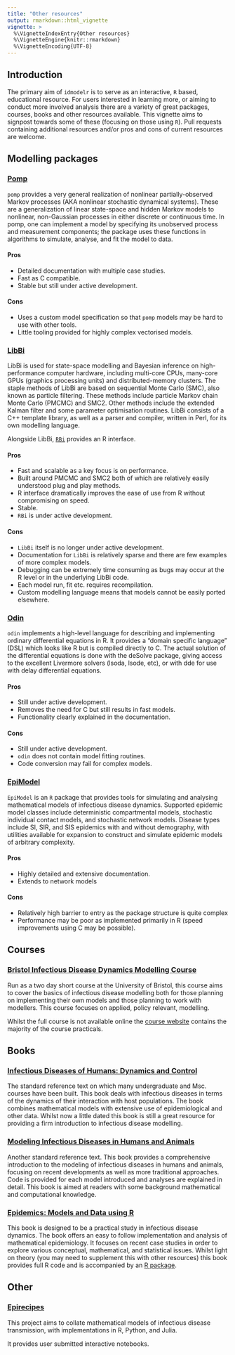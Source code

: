 ```yaml
---
title: "Other resources"
output: rmarkdown::html_vignette
vignette: >
  %\VignetteIndexEntry{Other resources}
  %\VignetteEngine{knitr::rmarkdown}
  %\VignetteEncoding{UTF-8}
---
```


## Introduction

The primary aim of `idmodelr` is to serve as an interactive, `R` based, educational resource. For users interested in learning more, or aiming to conduct more involved analysis there are a variety of great packages, courses, books and other resources available. This vignette aims to signpost towards some of these (focusing on those using `R`). Pull requests containing additional resources and/or pros and cons of current resources are welcome. 

## Modelling packages

### [Pomp](https://kingaa.github.io/pomp/)

`pomp` provides a very general realization of nonlinear partially-observed Markov processes (AKA nonlinear stochastic dynamical systems). These are a generalization of linear state-space and hidden Markov models to nonlinear, non-Gaussian processes in either discrete or continuous time. In pomp, one can implement a model by specifying its unobserved process and measurement components; the package uses these functions in algorithms to simulate, analyse, and fit the model to data. 

#### Pros

* Detailed documentation with multiple case studies.
* Fast as C compatible.
* Stable but still under active development.

#### Cons

* Uses a custom model specification so that `pomp` models may be hard to use with other tools.
* Little tooling provided for highly complex vectorised models.

### [LibBi](http://libbi.org)

LibBi is used for state-space modelling and Bayesian inference on high-performance computer hardware, including multi-core CPUs, many-core GPUs (graphics processing units) and distributed-memory clusters. The staple methods of LibBi are based on sequential Monte Carlo (SMC), also known as particle filtering. These methods include particle Markov chain Monte Carlo (PMCMC) and SMC2. Other methods include the extended Kalman filter and some parameter optimisation routines. LibBi consists of a C++ template library, as well as a parser and compiler, written in Perl, for its own modelling language.

Alongside LibBi, [`RBi`](https://github.com/sbfnk/RBi) provides an R interface. 

#### Pros

* Fast and scalable as a key focus is on performance.
* Built around PMCMC and SMC2 both of which are relatively easily understood plug and play methods. 
* R interface dramatically improves the ease of use from R without compromising on speed. 
* Stable.
* `RBi` is under active development.

#### Cons

* `LibBi` itself is no longer under active development.
* Documentation for `LibBi` is relatively sparse and there are few examples of more complex models. 
* Debugging can be extremely time consuming as bugs may occur at the R level or in the underlying LibBi code. 
* Each model run, fit etc. requires recompilation. 
* Custom modelling language means that models cannot be easily ported elsewhere. 

### [Odin](https://github.com/mrc-ide/odin)

`odin` implements a high-level language for describing and implementing ordinary differential equations in R. It provides a "domain specific language" (DSL) which looks like R but is compiled directly to C. The actual solution of the differential equations is done with the deSolve package, giving access to the excellent Livermore solvers (lsoda, lsode, etc), or with dde for use with delay differential equations.

#### Pros

* Still under active development. 
* Removes the need for C but still results in fast models.
* Functionality clearly explained in the documentation. 


#### Cons

* Still under active development.
* `odin` does not contain model fitting routines.
* Code conversion may fail for complex models.


### [EpiModel](http://www.epimodel.org)

`EpiModel` is an `R` package that provides tools for simulating and analysing mathematical models of infectious disease dynamics. Supported epidemic model classes include deterministic compartmental models, stochastic individual contact models, and stochastic network models. Disease types include SI, SIR, and SIS epidemics with and without demography, with utilities available for expansion to construct and simulate epidemic models of arbitrary complexity.

#### Pros

* Highly detailed and extensive documentation.
* Extends to network models

#### Cons

* Relatively high barrier to entry as the package structure is quite complex
* Performance may be poor as implemented primarily in R (speed improvements using C may be possible).


## Courses

### [Bristol Infectious Disease Dynamics Modelling Course](https://bristolmathmodellers.github.io/biddmodellingcourse/)

Run as a two day short course at the University of Bristol, this course aims to cover the basics of infectious disease modelling both for those planning on implementing their own models and those planning to work with modellers. This course focuses on applied, policy relevant, modelling.

Whilst the full course is not available online the [course website](https://bristolmathmodellers.github.io/biddmodellingcourse/) contains the majority of the course practicals.

## Books

### [Infectious Diseases of Humans: Dynamics and Control](https://www.amazon.co.uk/Infectious-Diseases-Humans-Dynamics-Publications/dp/019854040X)

The standard reference text on which many undergraduate and Msc. courses have been built. This book deals with infectious diseases in terms of the dynamics of their interaction with host populations. The book combines mathematical models with extensive use of epidemiological and other data. Whilst now a little dated this book is still a great resource for providing a firm introduction to infectious disease modelling. 

### [Modeling Infectious Diseases in Humans and Animals](http://www.modelinginfectiousdiseases.org)

Another standard reference text. This book provides a comprehensive introduction to the modeling of infectious diseases in humans and animals, focusing on recent developments as well as more traditional approaches. Code is provided for each model introduced and analyses are explained in detail. This book is aimed at readers with some background mathematical and computational knowledge. 

### [Epidemics: Models and Data using R](https://link.springer.com/book/10.1007/978-3-319-97487-3) 

This book is designed to be a practical study in infectious disease dynamics. The book offers an easy to follow implementation and analysis of mathematical epidemiology. It focuses on recent case studies in order to explore various conceptual, mathematical, and statistical issues. Whilst light on theory (you may need to supplement this with other resources) this book provides full R code and is accompanied by an [R package](https://github.com/objornstad/epimdr).

## Other

### [Epirecipes](http://epirecip.es/epicookbook/)

This project aims to collate mathematical models of infectious disease transmission, with implementations in R, Python, and Julia.

It provides user submitted interactive notebooks.

